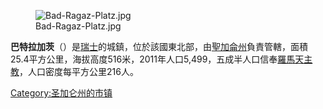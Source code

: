 [[Image:Bad-Ragaz-Platz.jpg|right]]

'''巴特拉加茨'''（{{lang-de|Bad Ragaz}}）是[[瑞士|瑞士]]的城鎮，位於該國東北部，由[[聖加侖州|聖加侖州]]負責管轄，面積25.4平方公里，海拔高度516米，2011年人口5,499，五成半人口信奉[[羅馬天主教|羅馬天主教]]，人口密度每平方公里216人。

{{Switzerland-geo-stub}}
[[Category:圣加仑州的市镇|Category:圣加仑州的市镇]]